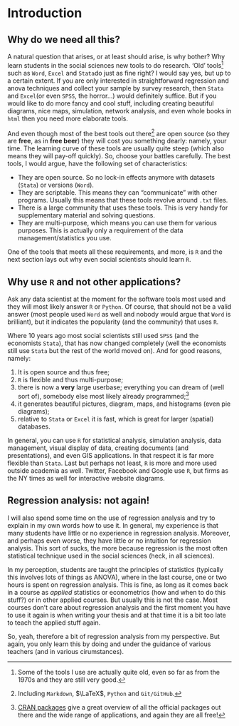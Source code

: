 # Introduction

## Why do we need all this?

A natural question that arises, or at least should arise, is why bother? Why learn students in the social sciences new tools to do research. 'Old' tools[^old]  such as `Word`, `Excel` and `Stata`do just as fine right? I would say yes, but up to a certain extent. If you are only interested in straightforward regression and anova techniques and collect your sample by survey research, then `Stata` and `Excel`(or even `SPSS`, the horror...) would definitely suffice. But if you would like to do more fancy and cool stuff, including creating beautiful diagrams, nice maps, simulation, network analysis, and even whole books in `html` then you need more elaborate tools.

And even though most of the best tools out there[^tools] are open source (so they are **free**, as in **free beer**) they will cost you something dearly: namely, your time. The learning curve of these tools are usually quite steep (which also means they will pay-off quickly). So, choose your battles carefully. The best tools, I would argue, have the following set of characteristics:

- They are open source. So no lock-in effects anymore with datasets (`Stata`) or versions (`Word`).
- They are scriptable. This means they can "communicate" with other programs. Usually this means that these tools revolve around `.txt` files. 
- There is a large community that uses these tools. This is very handy for supplementary material and solving questions. 
- They are multi-purpose, which means you can use them for various purposes. This is actually only a requirement of the data management/statistics you use.

One of the tools that meets all these requirements, and more, is `R` and the next section lays out why even social scientists should learn `R`.

[^old]: Some of the tools I use are actually quite old, even so far as from the 1970s and they are still very good.

[^tools]: Including `Markdown`, $\LaTeX$, `Python` and `Git/GitHub`. 

## Why use `R` and not other applications?

Ask any data scientist at the moment for the software tools most used and they will most likely answer `R` or `Python`. Of course, that should not be a valid answer (most people used `Word` as well and nobody would argue that `Word` is brilliant), but it indicates the popularity (and the community) that uses `R`. 

Where 10 years ago most social scientists still used `SPSS` (and the economists `Stata`), that has now changed completely (well the economists still use `Stata` but the rest of the world moved on). And for good reasons, namely:

1. It is open source and thus free; 
2. `R` is flexible and thus multi-purpose; 
3. there is now a **very** large userbase; everything you can dream of (well sort of), somebody else most likely already programmed;[^userbase]
4. it generates beautiful pictures, diagram, maps, and histograms (even pie diagrams);
5. relative to `Stata` or `Excel` it is fast, which is great for larger (spatial) databases. 

In general, you can use `R` for statistical analysis, simulation analysis, data management, visual display of data, creating documents (and presentations), and even GIS applications. In that respect it is far more flexible than `Stata`. Last but perhaps not least, `R` is more and more used outside academia as well. Twitter, Facebook and Google use `R`, but firms as the NY times as well for interactive website diagrams.

[^userbase]: [CRAN packages](https://cran.r-project.org/web/packages/available_packages_by_name.html) give a great overview of all the official packages out there and the wide range of applications, and again they are all free!

## Regression analysis: not again!

I will also spend some time on the use of regression analysis and try to explain in my own words how to use it. In general, my experience is that many students have little or no experience in regression analysis. Moreover, and perhaps even worse, they have little or no intuition for regression analysis. This sort of sucks, the more because regression is the most often statistical technique used in the social sciences (heck, in all sciences). 

In my perception, students are taught the principles of statistics (typically this involves lots of things as ANOVA), where in the last course, one or two hours is spent on regression analysis. This is fine, as long as it comes back in a course as *applied*  statistics or econometrics (how and when to do this stuff?) or in other applied courses. But usually this is not the case. Most courses don't care about regression analysis and the first moment you have to use it again is when writing your thesis and at that time it is a bit too late to teach the applied stuff again. 

So, yeah, therefore a bit of regression analysis from my perspective. But again, you only learn this by doing and under the guidance of various teachers (and in various cirumstances).